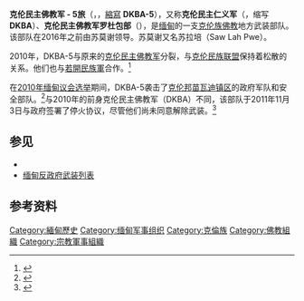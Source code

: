 {{distinguish2|[[克伦民主佛教军|克伦民主佛教军]]}}{{Burmese characters}}{{infobox war faction
|name = 克伦民主佛教军 - 5旅
|native_name = ဒီမိုကရက်တစ်ကရင်အကျိုးပြုတပ်မတော် - တပ်မဟာ 5
|native_name_lang = my
|war = [[缅甸内战|缅甸内战]]
|image = [[File:DKBA-5_Buddhist_Flag_Variant.svg|200px]]
|caption =
|active= {{Start date|2010}}至今
|leaders = [[苏莫谢|苏莫谢]]<ref>{{cite news|title=DKBA appoints new Commander-in-Chief|url=http://www.mizzima.com/news-domestic/dkba-appoints-new-commander-chief|accessdate=24 December 2016|work=Mizzima|date=22 April 2016|archive-date=2018-01-08|archive-url=https://web.archive.org/web/20180108174815/http://www.mizzima.com/news-domestic/dkba-appoints-new-commander-chief|dead-url=no}}</ref><ref>{{cite news|title=General Saw Mo Shay Appointed As DKBA's New Commander-in-Chief|url=http://www.karentimes.net/general-saw-mo-shay-appointed-as-dkba-s-new-commander-in-chief.html|accessdate=24 December 2016|work=Karen Times|archive-url=https://web.archive.org/web/20161225144004/http://www.karentimes.net/general-saw-mo-shay-appointed-as-dkba-s-new-commander-in-chief.html|archive-date=2016-12-25|dead-url=yes}}</ref><br>{{le|纳坎梅|Bo Nat Khann Mway}}（2010年–2016年）<ref name="Irr1">{{cite news|last1=Naing|first1=Saw Yan|title=Charismatic DKBA Leader Dies at 54|url=http://www.irrawaddy.com/news/burma/charismatic-dkba-leader-dies-at-53.html|accessdate=24 December 2016|work=The Irrawaddy|date=14 March 2016|archive-date=2020-09-23|archive-url=https://web.archive.org/web/20200923151416/https://www.irrawaddy.com/news/burma/charismatic-dkba-leader-dies-at-53.html|dead-url=no}}</ref><ref>{{cite news|title=DKBA Leader, Major General Saw Ler Pwe Succumbs To Cancer «  Karen News|url=http://karennews.org/2016/03/dkba-leader-major-general-saw-ler-pwe-succumbs-to-cancer.html/|accessdate=24 December 2016|work=karennews.org|deadurl=yes|archiveurl=https://web.archive.org/web/20161225081556/http://karennews.org/2016/03/dkba-leader-major-general-saw-ler-pwe-succumbs-to-cancer.html/|archivedate=2016年12月25日|df=}}</ref><ref name="Nation">{{cite news|title=DKBA leader Na Kham Mwe  dies of cancer - The Nation|url=http://www.nationmultimedia.com/politics/DKBA-leader-Na-Kham-Mwe-dies-of-cancer-30281487.html|work=The Nation|accessdate=2017-04-08|archive-date=2016-04-11|archive-url=https://web.archive.org/web/20160411215620/http://www.nationmultimedia.com/politics/DKBA-leader-Na-Kham-Mwe-dies-of-cancer-30281487.html|dead-url=no}}</ref>
|ideology = [[克伦族|克伦族]]<ref name="DKBA5" /><br>[[上座部佛教|上座部佛教]]<ref name="Al-Jazeera" />
|clans =
|previous = [[克伦民主佛教军|克伦民主佛教军]]
|headquarters = [[缅甸|缅甸]][[苗瓦迪鎮|苗瓦迪镇区]]颂泽勉<ref>{{cite web|title=全国各民族局势研讨会呼吁政治对话比停火更重要|url=http://blog.sina.com.cn/s/blog_63ec24f50102ennb.html|accessdate=2017-04-08|work=克伦新闻中心|date=2013-06-19}}</ref>（Sone See Myaing）
|area = [[克伦邦|克伦邦]]
|strength = 1,500人<ref name="MMPeaceMonitor">{{Cite web |url=http://www.mmpeacemonitor.org/stakeholders/armed-ethnic-groups |title=Myanmar Peace Monitor |accessdate=2017-04-08 |archive-date=2019-05-08 |archive-url=https://web.archive.org/web/20190508021630/http://www.mmpeacemonitor.org/stakeholders/armed-ethnic-groups |dead-url=yes }}</ref>
|allies = [[若開民族軍|若開民族軍]]<br>
{{flagicon image|Karen National Union Flag.png}} [[克伦民族联盟|克伦民族联盟]]
* {{flagicon image|Former flag of the Karen National Liberation Army.svg}} [[克伦民族解放军|克伦民族解放军]]
|opponents = {{flag|Myanmar}}
* {{flagicon image|Flag of the Myanmar Armed Forces.svg}} [[缅甸国防军|缅甸国防军]]
|battles = [[缅甸内战|缅甸内战]]
* [[克伦冲突|克伦冲突]]
|website = 
}}

'''克伦民主佛教军 - 5旅'''（{{lang-my|ဒီမိုကရက်တစ်ကရင်အကျိုးပြုတပ်မတော် - တပ်မဟာ 5}}，{{lang-en|Democratic Karen Buddhist Army - Brigade 5}}，[[縮寫|縮寫]] '''DKBA-5'''），又称'''克伦民主仁义军'''（{{lang-my|ဒီမိုကရက်တစ်ကရင်အကျိုးပြုတပ်မတော်}}，{{lang-en|Democratic Karen Benevolent Army}}缩写'''DKBA'''）、'''克伦民主佛教军罗杜包部'''（{{lang-en|Klo Htoo Baw Battalion}}），是[[缅甸|缅甸]]的一支[[克伦族|克伦族]][[佛教|佛教]]地方武装部队。该部队在2016年之前由苏莫谢领导。苏莫谢又名苏拉培（Saw Lah Pwe）。

2010年，DKBA-5与原来的[[克伦民主佛教军|克伦民主佛教军]]分裂，与[[克伦民族联盟|克伦民族联盟]]保持着松散的关系。他们也与[[若開民族軍|若開民族軍]]合作。<ref>{{Cite web |url=http://www.mmpeacemonitor.org/stakeholders/stakeholders-overview/193-aa-arakan-army |title=Myanmar Peace Monitor - Arakan Army (Karen Region) |access-date=2017-04-08 |archive-url=https://web.archive.org/web/20170429034544/http://mmpeacemonitor.org/stakeholders/stakeholders-overview/193-aa-arakan-army |archive-date=2017-04-29 |dead-url=yes }}</ref>

在[[2010年缅甸议会选举|2010年缅甸议会选举]]期间，DKBA-5袭击了[[克伦邦|克伦邦]][[苗瓦迪鎮|苗瓦迪镇区]]的政府军队和安全部队。<ref name="DKBA5">{{cite web |title=Myanmar Peace Monitor: Stakeholders - DKBA-5 |url=http://mmpeacemonitor.org/stakeholders/stakeholders-overview/159-dkba-5 |access-date=2017-04-08 |archive-url=https://web.archive.org/web/20151117022635/http://mmpeacemonitor.org/stakeholders/stakeholders-overview/159-dkba-5 |archive-date=2015-11-17 |dead-url=yes }}</ref>与2010年的前身克伦民主佛教军（DKBA）不同，该部队于2011年11月3日与政府签署了停火协议，尽管他们尚未同意解除武装。<ref name="Al-Jazeera">{{cite news |first= |last= |title=Myanmar rebel armies join forces |url=http://english.aljazeera.net/video/asia-pacific/2010/11/2010111245020326197.html |work=[[半島電視台英語頻道|半島電視台英語頻道]] |publisher= |date=12 November 2010 |accessdate=12 November 2010 |archive-date=2010-11-13 |archive-url=https://web.archive.org/web/20101113231454/http://english.aljazeera.net/video/asia-pacific/2010/11/2010111245020326197.html |dead-url=no }}</ref>

== 参见 ==
* {{le|缅甸政治与军事组织列表|List of political and military organisations in Myanmar}}
* [[缅甸反政府武装列表|缅甸反政府武装列表]]

== 参考资料 ==
{{reflist}}

{{缅甸反政府武装}}

[[Category:緬甸歷史|Category:緬甸歷史]]
[[Category:缅甸军事组织|Category:缅甸军事组织]]
[[Category:克倫族|Category:克倫族]]
[[Category:佛教組織|Category:佛教組織]]
[[Category:宗教軍事組織|Category:宗教軍事組織]]